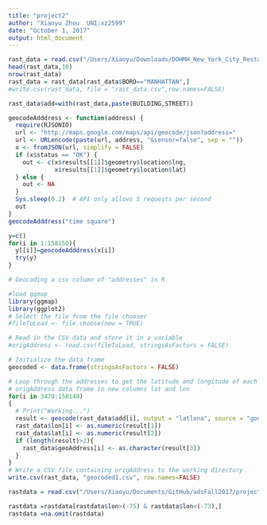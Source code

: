 ```yaml
---
title: "project2"
author: "Xiaoyu Zhou  UNI:xz2599"
date: "October 1, 2017"
output: html_document
---
```


```r
rast_data = read.csv("/Users/Xiaoyu/Downloads/DOHMH_New_York_City_Restaurant_Inspection_Results (1).csv",header = T,as.is = T)
head(rast_data,10)
nrow(rast_data)
rast_data = rast_data[rast_data$BORO=="MANHATTAN",]
#write.csv(rast_data, file = "rast_data.csv",row.names=FALSE)

rast_data$add=with(rast_data,paste(BUILDING,STREET))

geocodeAdddress <- function(address) {
  require(RJSONIO)
  url <- "http://maps.google.com/maps/api/geocode/json?address="
  url <- URLencode(paste(url, address, "&sensor=false", sep = ""))
  x <- fromJSON(url, simplify = FALSE)
  if (x$status == "OK") {
    out <- c(x$results[[1]]$geometry$location$lng,
             x$results[[1]]$geometry$location$lat)
  } else {
    out <- NA
  }
  Sys.sleep(0.2)  # API only allows 5 requests per second
  out
}
geocodeAdddress("time square")

y=c()
for(i in 1:158150){
  y[[i]]=geocodeAdddress(x[i])
  try(y)  
}

# Geocoding a csv column of "addresses" in R

#load ggmap
library(ggmap)
library(ggplot2)
# Select the file from the file chooser
#fileToLoad <- file.choose(new = TRUE)

# Read in the CSV data and store it in a variable 
#origAddress <- read.csv(fileToLoad, stringsAsFactors = FALSE)

# Initialize the data frame
geocoded <- data.frame(stringsAsFactors = FALSE)

# Loop through the addresses to get the latitude and longitude of each address and add it to the
# origAddress data frame in new columns lat and lon
for(i in 3470:158149)
{
  # Print("Working...")
  result <- geocode(rast_data$add[i], output = "latlona", source = "google")
  rast_data$lon[i] <- as.numeric(result[1])
  rast_data$lat[i] <- as.numeric(result[2])
  if (length(result)>2){
    rast_data$geoAddress[i] <- as.character(result[3])
  }
}
# Write a CSV file containing origAddress to the working directory
write.csv(rast_data, "geocoded1.csv", row.names=FALSE)

```

```r
rastdata = read.csv("/Users/Xiaoyu/Documents/GitHub/adsFall2017/project2/data.csv",header = T,as.is = T)

rastdata =rastdata[rastdata$lon>(-75) & rastdata$lon<(-73),]
rastdata =na.omit(rastdata)

```
